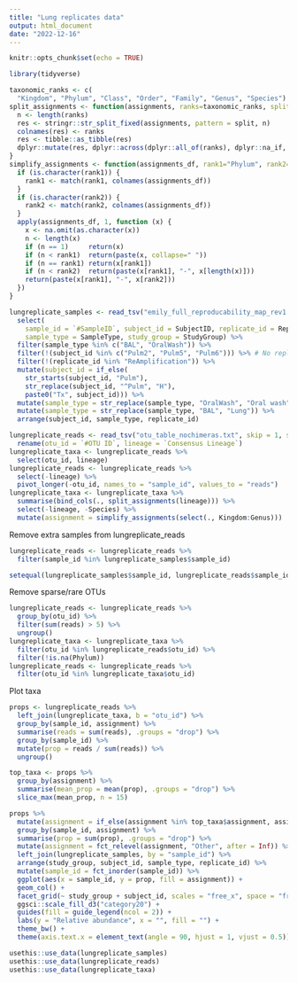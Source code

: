 ```yaml
---
title: "Lung replicates data"
output: html_document
date: "2022-12-16"
---
```


```r
knitr::opts_chunk$set(echo = TRUE)
```

```r
library(tidyverse)
```

```r
taxonomic_ranks <- c(
  "Kingdom", "Phylum", "Class", "Order", "Family", "Genus", "Species")
split_assignments <- function(assignments, ranks=taxonomic_ranks, split=";") {
  n <- length(ranks)
  res <- stringr::str_split_fixed(assignments, pattern = split, n)
  colnames(res) <- ranks
  res <- tibble::as_tibble(res)
  dplyr::mutate(res, dplyr::across(dplyr::all_of(ranks), dplyr::na_if, ""))
}
simplify_assignments <- function(assignments_df, rank1="Phylum", rank2="Genus") {
  if (is.character(rank1)) {
    rank1 <- match(rank1, colnames(assignments_df))
  }
  if (is.character(rank2)) {
    rank2 <- match(rank2, colnames(assignments_df))
  }
  apply(assignments_df, 1, function (x) {
    x <- na.omit(as.character(x))
    n <- length(x)
    if (n == 1)     return(x)
    if (n < rank1)  return(paste(x, collapse=" "))
    if (n == rank1) return(x[rank1])
    if (n < rank2)  return(paste(x[rank1], "-", x[length(x)]))
    return(paste(x[rank1], "-", x[rank2]))
  })
}
```

```r
lungreplicate_samples <- read_tsv("emily_full_reproducability_map_rev1.txt", show_col_types = FALSE) %>%
  select(
    sample_id = `#SampleID`, subject_id = SubjectID, replicate_id = Repeat,
    sample_type = SampleType, study_group = StudyGroup) %>%
  filter(sample_type %in% c("BAL", "OralWash")) %>%
  filter(!(subject_id %in% c("Pulm2", "Pulm5", "Pulm6"))) %>% # No replicates
  filter(!(replicate_id %in% "ReAmplification")) %>%
  mutate(subject_id = if_else(
    str_starts(subject_id, "Pulm"), 
    str_replace(subject_id, "^Pulm", "H"),
    paste0("Tx", subject_id))) %>%
  mutate(sample_type = str_replace(sample_type, "OralWash", "Oral wash")) %>%
  mutate(sample_type = str_replace(sample_type, "BAL", "Lung")) %>%
  arrange(subject_id, sample_type, replicate_id)
```

```r
lungreplicate_reads <- read_tsv("otu_table_nochimeras.txt", skip = 1, show_col_types = FALSE) %>%
  rename(otu_id = `#OTU ID`, lineage = `Consensus Lineage`)
lungreplicate_taxa <- lungreplicate_reads %>%
  select(otu_id, lineage)
lungreplicate_reads <- lungreplicate_reads %>%
  select(-lineage) %>%
  pivot_longer(-otu_id, names_to = "sample_id", values_to = "reads")
lungreplicate_taxa <- lungreplicate_taxa %>%
  summarise(bind_cols(., split_assignments(lineage))) %>%
  select(-lineage, -Species) %>%
  mutate(assignment = simplify_assignments(select(., Kingdom:Genus)))
```


Remove extra samples from lungreplicate_reads

```r
lungreplicate_reads <- lungreplicate_reads %>%
  filter(sample_id %in% lungreplicate_samples$sample_id)
```

```r
setequal(lungreplicate_samples$sample_id, lungreplicate_reads$sample_id)
```

Remove sparse/rare OTUs

```r
lungreplicate_reads <- lungreplicate_reads %>%
  group_by(otu_id) %>%
  filter(sum(reads) > 5) %>%
  ungroup()
lungreplicate_taxa <- lungreplicate_taxa %>%
  filter(otu_id %in% lungreplicate_reads$otu_id) %>%
  filter(!is.na(Phylum))
lungreplicate_reads <- lungreplicate_reads %>%
  filter(otu_id %in% lungreplicate_taxa$otu_id)
```

Plot taxa

```r
props <- lungreplicate_reads %>%
  left_join(lungreplicate_taxa, b = "otu_id") %>%
  group_by(sample_id, assignment) %>%
  summarise(reads = sum(reads), .groups = "drop") %>%
  group_by(sample_id) %>%
  mutate(prop = reads / sum(reads)) %>%
  ungroup()
```

```r
top_taxa <- props %>%
  group_by(assignment) %>%
  summarise(mean_prop = mean(prop), .groups = "drop") %>%
  slice_max(mean_prop, n = 15)
```

```r
props %>%
  mutate(assignment = if_else(assignment %in% top_taxa$assignment, assignment, "Other")) %>%
  group_by(sample_id, assignment) %>%
  summarise(prop = sum(prop), .groups = "drop") %>%
  mutate(assignment = fct_relevel(assignment, "Other", after = Inf)) %>%
  left_join(lungreplicate_samples, by = "sample_id") %>%
  arrange(study_group, subject_id, sample_type, replicate_id) %>%
  mutate(sample_id = fct_inorder(sample_id)) %>%
  ggplot(aes(x = sample_id, y = prop, fill = assignment)) +
  geom_col() +
  facet_grid(~ study_group + subject_id, scales = "free_x", space = "free_x") +
  ggsci::scale_fill_d3("category20") +
  guides(fill = guide_legend(ncol = 2)) +
  labs(y = "Relative abundance", x = "", fill = "") +
  theme_bw() +
  theme(axis.text.x = element_text(angle = 90, hjust = 1, vjust = 0.5))
```

```r
usethis::use_data(lungreplicate_samples)
usethis::use_data(lungreplicate_reads)
usethis::use_data(lungreplicate_taxa)
```

